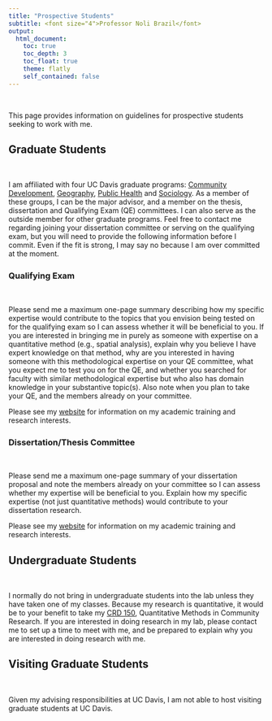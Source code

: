 ```yaml
---
title: "Prospective Students"
subtitle: <font size="4">Professor Noli Brazil</font>
output: 
  html_document:
    toc: true
    toc_depth: 3
    toc_float: true
    theme: flatly
    self_contained: false
---
```


<style>
h1.title {
  font-weight: bold;
  font-family: Arial;  
}

h2.title {
  font-family: Arial;  
}

.figure {
   margin-top: 20px;
   margin-bottom: 20px;
}

</style>

<style type="text/css">
#TOC {
  font-size: 13px;
  font-family: Arial;
}
</style>

\

This page provides information on guidelines for prospective students seeking to work with me. 

<div style="margin-bottom:25px;">
</div>
## **Graduate Students**
\

I am affiliated with four UC Davis graduate programs: [Community Development](https://communitydevelopment.ucdavis.edu/), [Geography](https://geography.ucdavis.edu/), [Public Health](https://health.ucdavis.edu/phs/education/ggph_index.html) and [Sociology](https://sociology.ucdavis.edu/graduate). As a member of these groups, I can be the major advisor, and a member on the thesis, dissertation and Qualifying Exam (QE) committees. I can also serve as the outside member for other graduate programs. Feel free to contact me regarding joining your dissertation committee or serving on the qualifying exam, but you will need to provide the following information before I commit. Even if the fit is strong, I may say no because I am over committed at the moment.

<div style="margin-bottom:25px;">
</div>
### **Qualifying Exam**
\

Please send me a maximum one-page summary describing how my specific expertise would contribute to the topics that you envision being tested on for the qualifying exam so I can assess whether it will be beneficial to you. If you are interested in bringing me in purely as someone with expertise on a quantitative method (e.g., spatial analysis), explain why you believe I have expert knowledge on that method, why are you interested in having someone with this methodological expertise on your QE committee, what you expect me to test you on for the QE, and whether you searched for faculty with similar methodological expertise but who also has domain knowledge in your substantive topic(s).  Also note when you plan to take your QE, and the members already on your committee. 

Please see my [website](https://nbrazil.faculty.ucdavis.edu/) for information on my academic training and research interests.

<div style="margin-bottom:25px;">
</div>
### **Dissertation/Thesis Committee**
\

Please send me a maximum one-page summary of your dissertation proposal and note the members already on your committee so I can assess whether my expertise will be beneficial to you. Explain how my specific expertise (not just quantitative methods) would contribute to your dissertation research.

Please see my [website](https://nbrazil.faculty.ucdavis.edu/) for information on my academic training and research interests.

<div style="margin-bottom:25px;">
</div>
## **Undergraduate Students**
\

I normally do not bring in undergraduate students into the lab unless they have taken one of my classes. Because my research is quantitative, it would be to your benefit to take my [CRD 150](https://crd150.github.io/), Quantitative Methods in Community Research. If you are interested in doing research in my lab, please contact me to set up a time to meet with me, and be prepared to explain why you are interested in doing research with me. 


<div style="margin-bottom:25px;">
</div>
## **Visiting Graduate Students**
\

Given my advising responsibilities at UC Davis, I am not able to host visiting graduate students at UC Davis.


